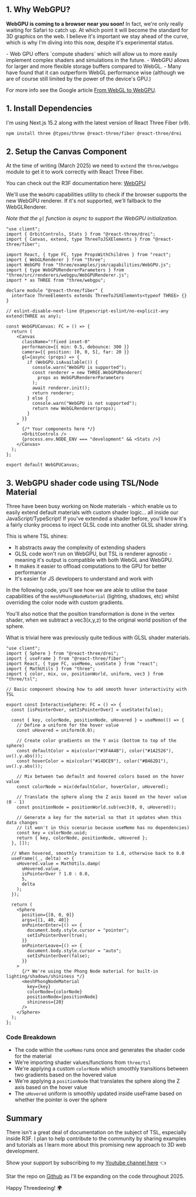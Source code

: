 ## 1. Why WebGPU?

**WebGPU is coming to a browser near you soon!** In fact, we're only really waiting for Safari to catch up. At which point it will become the standard for 3D graphics on the web.
I believe it's important we stay ahead of the curve, which is why I'm diving into this now, despite it's experimental status.

<Aside title='Benefits of WebGPU'>
- Web GPU offers `compute shaders` which will allow us to more easily implement complex shaders and simulations in the future.
- WebGPU allows for larger and more flexible storage buffers compared to WebGL.
- Many have found that it can outperform WebGL performance wise (although we are of course still limited by the power of the device's GPU.)

For more info see the Google article [From WebGL to WebGPU](https://developer.chrome.com/blog/from-webgl-to-webgpu).
</Aside>

## 1. Install Dependencies
I'm using Next.js 15.2 along with the latest version of React Three Fiber (v9).

```bash
npm install three @types/three @react-three/fiber @react-three/drei
```

## 2. Setup the Canvas Component

At the time of writing (March 2025) we need to `extend` the `three/webgpu` module to get it to work correctly with React Three Fiber.

You can check out the R3F documentation here: [WebGPU](https://r3f.docs.pmnd.rs/tutorials/v9-migration-guide#webgpu)

We'll use the `WebGPU` capabilities utility to check if the browser supports the new WebGPU renderer. 
If it's not supported, we'll fallback to the WebGLRenderer.

_Note that the `gl` function is async to support the WebGPU initialization._


```tsx {11-13, 16, 24-36} showLineNumbers
"use client";
import { OrbitControls, Stats } from "@react-three/drei";
import { Canvas, extend, type ThreeToJSXElements } from "@react-three/fiber";

import React, { type FC, type PropsWithChildren } from "react";
import { WebGLRenderer } from "three";
import WebGPU from "three/examples/jsm/capabilities/WebGPU.js";
import { type WebGPURendererParameters } from "three/src/renderers/webgpu/WebGPURenderer.js";
import * as THREE from "three/webgpu";

declare module "@react-three/fiber" {
  interface ThreeElements extends ThreeToJSXElements<typeof THREE> {}
}

// eslint-disable-next-line @typescript-eslint/no-explicit-any
extend(THREE as any);

const WebGPUCanvas: FC = () => {
  return (
    <Canvas
      className="!fixed inset-0"
      performance={{ min: 0.5, debounce: 300 }}
      camera={{ position: [0, 0, 5], far: 20 }}
      gl={async (props) => {
        if (WebGPU.isAvailable()) {
          console.warn("WebGPU is supported");
          const renderer = new THREE.WebGPURenderer(
            props as WebGPURendererParameters
          );
          await renderer.init();
          return renderer;
        } else {
          console.warn("WebGPU is not supported");
          return new WebGLRenderer(props);
        }
      }}
    >
      {/* Your components here */}
      <OrbitControls />
      {process.env.NODE_ENV === "development" && <Stats />}
    </Canvas>
  );
};

export default WebGPUCanvas;
```

## 3. WebGPU shader code using TSL/Node Material

Three have been busy working on Node materials - which enable us to easily extend default materials with custom shader logic... all inside our JavaScript/TypeScript!
If you've extended a shader before, you'll know it's a fairly clunky process to inject GLSL code into another GLSL shader string.

This is where TSL shines:
- It abstracts away the complexity of extending shaders
- GLSL code won't run on WebGPU, but TSL is renderer agnostic - meaning it's output is compatible with both WebGL and WebGPU. 
- It makes it easier to offload computations to the GPU for better performance
- It's easier for JS developers to understand and work with

In the following code, you'll see how we are able to utilise the base capabilities of the `meshPhongNodeMaterial` (lighting, shadows, etc) whilst overriding the color node with custom gradients.

You'll also notice that the position transformation is done in the vertex shader, when we subtract a vec3(x,y,z) to the original world position of the sphere.

What is trivial here was previously quite tedious with GLSL shader materials.

```tsx title="InteractiveSphere.tsx" showLineNumbers
"use client";
import { Sphere } from "@react-three/drei";
import { useFrame } from "@react-three/fiber";
import React, { type FC, useMemo, useState } from "react";
import { MathUtils } from "three";
import { color, mix, uv, positionWorld, uniform, vec3 } from "three/tsl";

// Basic component showing how to add smooth hover interactivity with TSL

export const InteractiveSphere: FC = () => {
  const [isPointerOver, setIsPointerOver] = useState(false);

  const { key, colorNode, positionNode, uHovered } = useMemo(() => {
    // Define a uniform for the hover value
    const uHovered = uniform(0.0);

    // Create color gradients on the Y axis (bottom to top of the sphere)
    const defaultColor = mix(color("#3F4A4B"), color("#1A2526"), uv().y.abs());
    const hoverColor = mix(color("#14DCE9"), color("#B462D1"), uv().y.abs());

    // Mix between two default and hovered colors based on the hover value
    const colorNode = mix(defaultColor, hoverColor, uHovered);

    // Translate the sphere along the Z axis based on the hover value (0 - 1)
    const positionNode = positionWorld.sub(vec3(0, 0, uHovered));

    // Generate a key for the material so that it updates when this data changes
    // (it won't in this scenario because useMemo has no dependencies)
    const key = colorNode.uuid;
    return { key, colorNode, positionNode, uHovered };
  }, []);

  // When hovered, smoothly transition to 1.0, otherwise back to 0.0
  useFrame((_, delta) => {
    uHovered.value = MathUtils.damp(
      uHovered.value,
      isPointerOver ? 1.0 : 0.0,
      5,
      delta
    );
  });

  return (
    <Sphere
      position={[0, 0, 0]}
      args={[1, 40, 40]}
      onPointerEnter={() => {
        document.body.style.cursor = "pointer";
        setIsPointerOver(true);
      }}
      onPointerLeave={() => {
        document.body.style.cursor = "auto";
        setIsPointerOver(false);
      }}
    >
      {/* We're using the Phong Node material for built-in lighting/shadows/shininess */}
      <meshPhongNodeMaterial
        key={key}
        colorNode={colorNode}
        positionNode={positionNode}
        shininess={20}
      />
    </Sphere>
  );
};

```

### Code Breakdown
- The code within the `useMemo` runs once and generates the shader code for the material
- We're importing shader values/functions from `three/tsl`
- We're applying a custom `colorNode` which smoothly transitions between two gradients based on the hovered value 
- We're applying a `positionNode` that translates the sphere along the Z axis based on the hover value
- The `uHovered` uniform is smoothly updated inside useFrame based on whether the pointer is over the sphere

## Summary

There isn't a great deal of documentation on the subject of TSL, especially inside R3F. 
I plan to help contribute to the community by sharing examples and tutorials as I learn more about this promising new approach to 3D web development.

Show your support by subscribing to my [Youtube channel here](https://www.youtube.com/@pragmattic-dev) 👈

Star the repo on [Github](https://github.com/prag-matt-ic/react-three-tsl-playground/tree/main) as I'll be expanding on the code throughout 2025.

Happy Threedeeing! 🌍